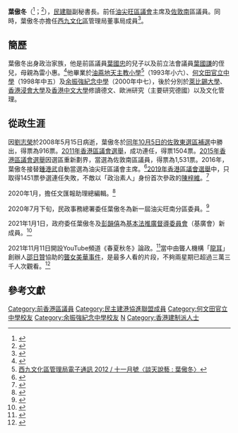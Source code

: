 {{Infobox_officeholder
| name           = 葉傲冬
| native_name    = Chris Ip Ngo-tung

   祖籍： 廣東省廣州市

| honorific-suffix = [[銅紫荊星章|BBS]] [[太平紳士|JP]]
| office         = [[油尖旺區議會|油尖旺區議會]]主席
| term_start     = 2016年1月4日
| term_end       = 2019年12月31日
| 1blankname     = [[民政事務專員|民政事務專員]]
| 1namedata      = [[蔡亮|蔡亮]]
| predecessor    = [[鍾港武|鍾港武]]
| successor      = [[林健文|林健文]]
| office1        = [[油尖旺區議會|油尖旺區議會]]議員
| term_start1    = 2016年1月1日
| term_end1      = 2019年12月31日
| predecessor1   = 
| successor1     = [[陳梓維|陳梓維]]
| constituency1  = [[佐敦南|佐敦南]]
| term_start2    = 2008年1月1日
| term_end2      = 2015年12月31日
| predecessor2   = [[劉志榮|劉志榮]]
| successor2     = 選區改為'''佐敦南'''
| constituency2  = [[佐敦南|佐敦東]]
| sex            = 男
| party          = {{DAB}}
| nationality    = {{CHN-HKG}}
| date of birth  = {{birth date and age|1980|7|23}}
| place of birth = {{HKG-1959}}
| educate        =
* [[油蔴地天主教小學|油蔴地天主教小學]]
* [[何文田官立中學|何文田官立中學]]
* [[余振強紀念中學|余振強紀念中學]]
* [[香港浸會大學|香港浸會大學]]社會科學學士
* [[香港中文大學|香港中文大學]]文化管理碩士
}}

'''葉傲冬'''{{BBS}}{{JP}}（{{lang-en|Chris Ip Ngo-tung}}<ref name=info>{{Cite web|url=http://www.elections.gov.hk/legco2016/pdf/intro_to_can/LC2_10.pdf|title=九龍西地方選區候選人簡介|accessdate=2016-09-14|work=2016立法會選舉}}</ref>；{{bd|1980年|7月23日}}<ref>{{Cite web|url=http://hk.apple.nextmedia.com/dc2015/candidate/E02/%E8%91%89%E5%82%B2%E5%86%AC|title=區議會選舉 2015 候選人 : 葉傲冬|accessdate=2016-09-14|work=蘋果日報}}</ref>），[[民建聯|民建聯]]副秘書長。前任[[油尖旺區議會|油尖旺區議會]]主席及[[佐敦南|佐敦南]]區議員。同時，葉傲冬亦擔任[[西九文化區|西九文化區]]管理局董事局成員<ref>{{cite web|url=http://www.westkowloon.hk/tc/the-authority/wkcda-board/people/mr-chris-ip-ngo-tung-mr-chris-ip-ngo-tung/page/8|publisher=西九文化區管理局|accessdate=2016-12-26|title=西九文化區 - 葉傲冬先生|deadurl=yes|archiveurl=https://web.archive.org/web/20161226150138/http://www.westkowloon.hk/tc/the-authority/wkcda-board/people/mr-chris-ip-ngo-tung-mr-chris-ip-ngo-tung/page/8|archivedate=2016-12-26}}</ref>。

==簡歷==
葉傲冬出身政治家族，他是前區議員[[葉國忠|葉國忠]]的兒子以及前立法會議員[[葉國謙|葉國謙]]的侄兒，母親為雷小惠。<ref>{{Cite web|url = http://news.sina.com/hk/mingpao/103-101-101-102/2008-10-05/15463338500.html|title = 民建聯葉傲冬贏區會補選|work =明報|date = 2008年10月5日}}</ref>他畢業於[[油蔴地天主教小學|油蔴地天主教小學]]<ref name="談天說藝 : 葉傲冬">[http://enews.westkowloon.hk/newsletter/201211/tc/highlight_03.html 西九文化區管理局電子通訊 2012 / 十一月號〈談天說藝 : 葉傲冬〉]</ref>（1993年小六）、[[何文田官立中學|何文田官立中學]]（1998年中五）及[[余振強紀念中學|余振強紀念中學]]（2000年中七），後於分別於[[萊比錫大學|萊比錫大學]]、[[香港浸會大學|香港浸會大學]]及[[香港中文大學|香港中文大學]]修讀德文、歐洲研究（主要研究德國）以及文化管理。

==從政生涯==
因[[劉志榮|劉志榮]]於2008年5月15日病逝，葉傲冬於[[香港特別行政區第3屆區議會補選|同年10月5日的佐敦東選區補選]]中勝出，得票為916票。[[2011年香港區議會選舉|2011年香港區議會選舉]]，成功連任，得票1504票。[[2015年香港區議會選舉|2015年香港區議會選舉]]因選區重新劃界，當選為佐敦南區議員，得票為1,531票。2016年，葉傲冬接替[[鍾港武|鍾港武]]自動當選為油尖旺區議會主席。<ref>{{Cite web|url = http://hk.apple.nextmedia.com/news/art/20160105/19439507|title = 葉傲冬接替鍾港武 掌油尖旺區會|work =蘋果日報|date = 2016年1月5日}}</ref>[[2019年香港區議會選舉|2019年香港區議會選舉]]中，只取得1451票參選連任失敗，不敵以「政治素人」身份首次參政的[[陳梓維|陳梓維]]。<ref>{{cite web|title=素人陳梓維擊敗葉傲冬 手寫政綱引注目|url=https://hk.news.yahoo.com/%E7%B4%A0%E4%BA%BA%E9%99%B3%E6%A2%93%E7%B6%AD%E6%93%8A%E6%95%97%E8%91%89%E5%82%B2%E5%86%AC-%E6%89%8B%E5%AF%AB%E6%94%BF%E7%B6%B1%E5%BC%95%E6%B3%A8%E7%9B%AE-235834067.html|accessdate=30 November 2019|work=hk.news.yahoo.com|archive-url=https://web.archive.org/web/20200930102158/https://hk.news.yahoo.com/%E7%B4%A0%E4%BA%BA%E9%99%B3%E6%A2%93%E7%B6%AD%E6%93%8A%E6%95%97%E8%91%89%E5%82%B2%E5%86%AC-%E6%89%8B%E5%AF%AB%E6%94%BF%E7%B6%B1%E5%BC%95%E6%B3%A8%E7%9B%AE-235834067.html|archive-date=2020-09-30|dead-url=no}}</ref>

2020年1月，擔任文匯報助理總編輯。<ref>{{cite web |url=https://www.hk01.com/%E6%94%BF%E6%83%85/417491/%E6%94%BF%E5%9C%88%E9%A2%A8%E8%81%B2-%E8%91%89%E5%82%B2%E5%86%AC%E9%87%8D%E8%BF%94%E6%96%87%E5%8C%AF%E5%A0%B1%E4%BB%BB%E5%8A%A9%E7%90%86%E7%B8%BD%E7%B7%A8%E8%BC%AF-%E5%B0%87%E8%B2%A0%E8%B2%AC%E6%9B%B4%E5%A4%9A%E5%A0%B1%E7%AB%A0%E8%A6%8F%E5%8A%83 |title=【政圈風聲】葉傲冬重返文匯報任助理總編輯：將負責更多報章規劃 |publisher=hk01.com |date=2020年1月3日 |accessdate=2020年8月30日 |archive-date=2020年8月30日 |archive-url=https://web.archive.org/web/20200830100004/https://www.hk01.com/%E6%94%BF%E6%83%85/417491/%E6%94%BF%E5%9C%88%E9%A2%A8%E8%81%B2-%E8%91%89%E5%82%B2%E5%86%AC%E9%87%8D%E8%BF%94%E6%96%87%E5%8C%AF%E5%A0%B1%E4%BB%BB%E5%8A%A9%E7%90%86%E7%B8%BD%E7%B7%A8%E8%BC%AF-%E5%B0%87%E8%B2%A0%E8%B2%AC%E6%9B%B4%E5%A4%9A%E5%A0%B1%E7%AB%A0%E8%A6%8F%E5%8A%83 |dead-url=no }}</ref>

2020年7月下旬，民政事務總署委任葉傲冬為新一屆油尖旺南分區委員。<ref>{{cite web|url=https://www.hk01.com/01%E5%81%B5%E6%9F%A5/456430/%E5%88%86%E5%8D%80%E5%A7%94%E5%93%A1%E6%9C%83-%E8%BF%9140%E6%B0%91%E5%BB%BA%E8%81%AF%E5%89%8D%E8%AD%B0%E5%93%A1%E7%8D%B2%E5%A7%94%E4%BB%BB-%E8%91%89%E5%82%B2%E5%86%AC-%E4%BF%82%E7%95%80%E6%A9%9F%E6%9C%83%E6%88%91%E7%B9%BC%E7%BA%8C%E5%81%9A |title=分區委員會｜近40民建聯前議員獲委任　葉傲冬：係畀機會我繼續做 |publisher=hk01.com |date=2020年8月17日 |accessdate=2020-08-30}}</ref>

2021年1月1日，政府委任葉傲冬及[[彭韻僖|彭韻僖]]為[[基本法推廣督導委員會|基本法推廣督導委員會]]（基廣會）新成員。<ref>{{cite web|url=https://www.info.gov.hk/gia/general/202012/31/P2020123100546.htm|title=政府公布基本法推廣督導委員會任命|publisher=香港特別行政區政府新聞公報|date=2020年12月31日|archive-url=https://web.archive.org/web/20201231091054/https://www.info.gov.hk/gia/general/202012/31/P2020123100546.htm|archive-date=2020年12月31日|dead-url=no}}</ref>

2021年11月11日開設YouTube頻道《春夏秋冬》論政。<ref>{{cite web |title=春夏秋冬　葉傲冬 |url=https://www.youtube.com/channel/UC6qlHw_3VOk-gOT0GU-h23Q |website=YouTube}}</ref>當中由聾人機構「[[龍耳|龍耳]]」創辦人[[邵日贊|邵日贊]]協助的[[聾女美華事件|聾女美華事件]]，是最多人看的片段，不夠兩星期已超過三萬三千人次觀看。<ref>{{cite web|url=https://news.mingpao.com/pns/%e6%b8%af%e8%81%9e/article/20211208/s00002/1638900733383/%e3%80%90emily%e3%80%91%e6%97%a9%e5%89%8d%e8%a9%b1%e5%be%9e%e5%95%86-%e8%91%89%e5%82%b2%e5%86%ac%e5%81%9ayoutuber |title=【Emily】早前話從商 葉傲冬做YouTuber |publisher=明報 |date=2021年12月8日 |accessdate=2021-12-08}}</ref>

==參考文獻==
{{reflist}}

{{start box}}
{{s-par|hk-dc}}
{{s-before|[[鍾港武|鍾港武]]}}
{{s-title|[[油尖旺區議會|油尖旺區議會]]主席|2016年1月1日－2019年12月31日}}
{{s-after|[[林健文|林健文]]}}
{{s-new|first}}
{{s-title|[[油尖旺區議會|油尖旺區議會]]議員<br>{{small|佐敦南選區}}|2016年1月1日－2019年12月31日}}
{{s-after|[[陳梓維|陳梓維]]}}
{{s-before|[[劉志榮|劉志榮]]}}
{{s-title|[[油尖旺區議會|油尖旺區議會]]議員<br>{{small|佐敦東選區}}|2008年1月1日－2015年12月31日}}
{{s-non|reason=選區改為佐敦南}}
{{end box}}

{{民主建港協進聯盟}}

[[Category:前香港區議員|Category:前香港區議員]]
[[Category:民主建港協進聯盟成員|Category:民主建港協進聯盟成員]]
[[Category:何文田官立中學校友|Category:何文田官立中學校友]]
[[Category:余振強紀念中學校友|Category:余振強紀念中學校友]]
[[Category:葉姓|N]]
[[Category:香港建制派人士|Category:香港建制派人士]]